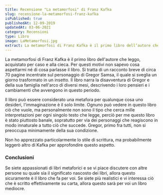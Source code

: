 ```yaml
---
title: Recensione "La metamorfosi" di Franz Kafka
slug: recensione-la-metamorfosi-franz-kafka
isPublished: true
publishedAt: 12-09-2019
updatedAt: 03-06-2021
category: Recensioni
type: Libro
image: LaMetamorfosi.jpg
extract: La metamorfosi di Franz Kafka è il primo libro dell’autore che leggo, acquistato per caso e alla cieca. Per questi motivi non sapevo cosa aspettarmi né di cosa parlasse il libro. Si tratta di un racconto breve di circa 70 pagine incentrate sul personaggio di Gregor Samsa, il quale si sveglia un giorno trasformato in un insetto. Il libro narra la disavventura di Gregor e della sua famiglia nell’arco di diversi mesi, descrivendo i loro pensieri e i cambiamenti che avvengono in questo periodo.
---
```


<Book slug="la-metamorfosi" />

La metamorfosi di Franz Kafka è il primo libro dell'autore che leggo, acquistato per caso e alla cieca. Per questi motivi non sapevo cosa aspettarmi né di cosa parlasse il libro. Si tratta di un racconto breve di circa 70 pagine incentrate sul personaggio di Gregor Samsa, il quale si sveglia un giorno trasformato in un insetto. Il libro narra la disavventura di Gregor e della sua famiglia nell'arco di diversi mesi, descrivendo i loro pensieri e i cambiamenti che avvengono in questo periodo.

Il libro può essere considerato una metafora per qualunque cosa uno desideri, l'immaginazione è il solo limite. Ognuno può vedere in questo libro ciò che vuole, ma personalmente non sono il tipo che cerca mille interpretazioni per ogni singolo testo che legge, perciò per me questo libro è stato piuttosto banale, sopratutto per via dei personaggi che reagiscono in modo innaturale a tutto ciò che succede. Gregor, primo fra tutti, non si preoccupa minimamente della sua condizione.

Non ho apprezzato particolarmente lo stile di scrittura, ma probabilmente leggerò altro di Kafka per approfondire questo aspetto.

### Conclusioni

Se siete appassionati di libri metaforici e se vi piace discutere con altre persone su quale sia il significato nascosto dei libri, allora questo sicuramente è il libro che fa per voi. Se siete più realistici e vi interessa ciò che è scritto effettivamente su carta, allora questo sarà per voi un libro mediocre.